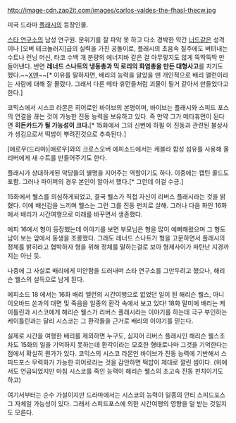 http://image-cdn.zap2it.com/images/carlos-valdes-the-fhasl-thecw.jpg

미국 드라마 [[플래시]]의 등장인물.

[[스타 연구소]]의 남성 연구원. 분위기를 잘 파악 못 하고 다소 경박한 약간 [[너드]]같은 성격이나 [오버 테크놀러지]급의 실력을 가진 공돌이로, 플래시의 초음속 질주에도 버텨내는 수트나 런닝 머신, 타코 수백 개 분량의 에너지바 같은 걸 아무렇지도 않게 뚝딱뚝딱 만들어낸다. 반면 '''레너드 스나트의 냉동총과 믹 로리의 화염총을 만든 대형사고'''를 치기도 했다.~~[[X맨]]~~[* 이유를 말하자면, 배리의 능력을 알았을 땐 개인적으로 배리 앨런이라는 사람에 대해 잘 몰랐다. 그래서 다른 메타 휴먼들처럼 괴물이 될거 같아서 만들었다고 한다.]

코믹스에서 시스코 라몬은 히어로인 바이브의 본명이며, 바이브는 플래시와 스피드 포스의 연결을 끊는 것이 가능한 진동 능력을 보유하고 있다. 즉 만약 그가 메타휴먼이 된다면 '''히든카드가 될 가능성이 크다.'''[* 15화에서 그의 신변에 하필 이 진동과 관련된 불상사가 생김으로서 떡밥이 뿌려진것으로 추측된다.]

[애로우(드라마)|애로우]와의 크로스오버 에피소드에서는 케블라 합성 섬유를 사용해 올리버에게 새 수트를 만들어주기도 한다.

플래시가 상대하게된 악당들의 별명을 지어주는 역할이기도 하다. 이중에는 캡틴 콜드도 포함. 그러나 파이퍼의 경우 본인이 알아서 했다.[* 그런데 이걸 수긍.]

15화에서 웰스를 의심하게되었고, 결국 웰스가 직접 자신이 리버스 플래시라는 것을 밝혔다. 이에 배신감을 느끼며 웰스는 그런 그를 진동 펀치로 살해. 그러나 다음 화인 16화에서 배리가 시간여행으로 미래를 바꾸면서 생존했다.

에피 16에서 형이 등장했는데 이야기를 보면 부모님은 형을 많이 예뻐해왔으며 그 형도 남이 보는 앞에서 동생을 조롱했다. 그래도 레너드 스나트가 형을 고문하면서 플래시의 정체를 밝히라고 협박하자 형을 위해 정체를 말하는걸로 보아 형제사이가 파탄난 지경까지는 아닌 듯.

나중에 그 사실로 배리에게 미안함을 드러내며 스타 연구소를 그만두려고 했으나, 해리슨 웰스의 설득으로 남게 된다.

에피소드 18 에서는 16화 배리 앨런의 시간여행으로 없었던 일이 된 해리슨 웰스, 아니 이오바드 쏜과의 대면 및 죽음을 일종의 환각 속에서 보고 있다! 18화 말미에 배리는 케이틀린과 시스코에게 해리슨 웰스가 리버스 플래시라는 이야기를 하는데 극구 부인하는 케이틀린과는 달리 시스코는 그 환각들을 근거로 배리의 이야기를 믿는다.

실제로 시간을 여행한 배리를 제외하면 누구도, 심지어 리버스 플래시인 해리슨 웰스조차도 15화의 일을 기억하지 못하는데 환각이라는 모호한 형태로나마 그것을 기억한다는 점에서 확실히 뭔가가 있다.
코믹스의 시스코 라몬인 바이브가 진동 능력에 기반해서 스피드포스 무력화가 가능한 히어로라는 것을 감안하면 떡밥이 제대로 깔린 셈이다. (위에서도 언급되었지만 마침 시스코를 죽인 능력이 해리슨 웰스의 초고속 진동 펀치이기도 하고)

여기서부터는 순수 가설이지만 드라마에서는 시스코의 능력이 일종의 안티 스피드포스 그 자체일 가능성이 있다. 그래서 스피드포스에 의한 시간여행의 영향을 덜 받는 것일지도 모른다.

